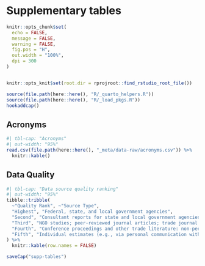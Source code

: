 # Supplementary tables
```r
knitr::opts_chunk$set(
  echo = FALSE,
  message = FALSE,
  warning = FALSE,
  fig.pos = "H",
  out.width = "100%",
  dpi = 300
)


knitr::opts_knit$set(root.dir = rprojroot::find_rstudio_root_file())
```
```r
source(file.path(here::here(), "R/_quarto_helpers.R"))
source(file.path(here::here(), "R/_load_pkgs.R"))
hookaddcap()
```
## Acronyms

```r
#| tbl-cap: "Acronyms"
#| out-width: "95%"
read.csv(file.path(here::here(), "_meta/data-raw/acronyms.csv")) %>%
  knitr::kable()
```


## Data Quality

```r
#| tbl-cap: "Data source quality ranking"
#| out-width: "95%"
tibble::tribble(
  ~"Quality Rank", ~"Source Type",
  "Highest", "Federal, state, and local government agencies",
  "Second", "Consultant reports for state and local government agencies",
  "Third", "NGO studies; peer-reviewed journal articles; trade journal articles; conference proceedings",
  "Fourth", "Conference proceedings and other trade literature: non-peer-reviewed",
  "Fifth", "Individual estimates (e.g., via personal communication with vendors)"
) %>%
  knitr::kable(row.names = FALSE)
```
```r
saveCap("supp-tables")
```
